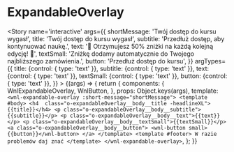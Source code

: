 
<Meta title='organisms/ExpandableOverlay' component={WnlExpandableOverlay} />

# ExpandableOverlay

<Story name='interactive'
    args={{
        shortMessage: 'Twój dostęp do kursu wygasł',
        title: 'Twój dostęp do kursu wygasł',
        subtitle: 'Przedłuż dostęp, aby kontynuować naukę.',
        text: '🎁 Otrzymujesz 50% zniżki na każdą kolejną edycję! 🎁',
        textSmall: 'Zniżkę dodamy automatycznie do Twojego najbliższego zamówienia.',
        button: 'Przedłuż dostęp do kursu',
    }}
    argTypes={{
        title: {control: { type: 'text' }},
        subtitle: {control: { type: 'text' }},
        text: {control: { type: 'text' }},
        textSmall: {control: { type: 'text' }},
        button: {control: { type: 'text' }},
    }}
    >
    {(args) => {
        return {
        	components: {
				WnlExpandableOverlay,
				WnlButton,
				},
            props: Object.keys(args),
            template: `
<wnl-expandable-overlay :short-message="shortMessage">
	<template #body>
		<h4  class="o-expandableOverlay__body__title -headlineXL">{{title}}</h4>
		<p class="o-expandableOverlay__body__subtitle">{{subtitle}}</p>
		<p class="o-expandableOverlay__body__text">{{text}}</p>
		<p class="o-expandableOverlay__body__textSmall">{{textSmall}}</p>
		<a class="o-expandableOverlay__body__button">
			<wnl-button small>{{button}}</wnl-button>
		</a>
	</template>
	<template #footer>
		W razie problemów daj znać
	</template>
</wnl-expandable-overlay>`,
        };
    }}
</Story>
